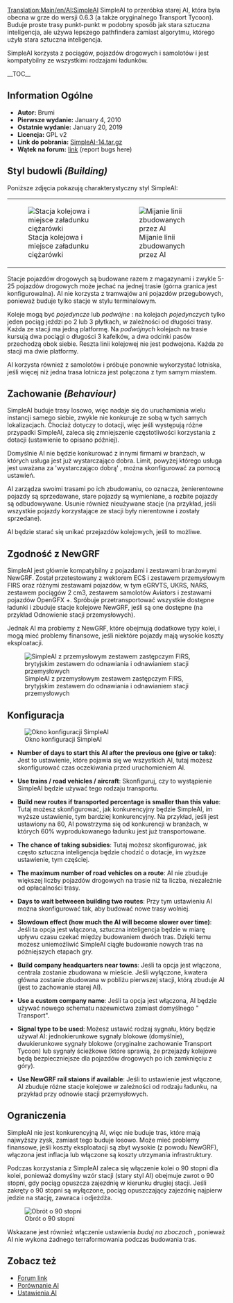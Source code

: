 [[Translation:Main/en/AI:SimpleAI]] {{en/-}}
<!--{{en/NoAI}}-->{{pl/NoAI}}
SimpleAI to przeróbka starej AI, która była obecna w grze do wersji 0.6.3 (a także oryginalnego Transport Tycoon). Buduje proste trasy punkt-punkt w podobny sposób jak stara sztuczna inteligencja, ale używa lepszego pathfindera zamiast algorytmu, którego użyła stara sztuczna inteligencja.

SimpleAI korzysta z pociągów, pojazdów drogowych i samolotów i jest kompatybilny ze wszystkimi rodzajami ładunków.

__TOC__

==Information Ogólne==

* '''Autor:''' Brumi
* '''Pierwsze wydanie:''' January 4, 2010
* '''Ostatnie wydanie:''' January 20, 2019
* '''Licencja:''' GPL v2
* '''Link do pobrania:''' [http://binaries.openttd.org/bananas/ai/SimpleAI-14.tar.gz SimpleAI-14.tar.gz]
* '''Wątek na forum:''' [http://www.tt-forums.net/viewtopic.php?f=65&t=44809 link] (report bugs here)

==Styl budowli ''(Building)''==

Poniższe zdjęcia pokazują charakterystyczny styl SimpleAI:
{|
|[[File:en/Simpleai.png|frame|none|Stacja kolejowa i miejsce załadunku ciężarówki]]
|[[File:en/Simpleai passinglane.png|frame|none|Mijanie linii zbudowanych przez AI]]
|}
Stacje pojazdów drogowych są budowane razem z magazynami i zwykle 5-25 pojazdów drogowych może jechać na jednej trasie (górna granica jest konfigurowalna). AI nie korzysta z tramwajów ani pojazdów przegubowych, ponieważ buduje tylko stacje w stylu terminalowym.

Koleje mogą być ''pojedyncze'' lub ''podwójne'' : na kolejach ''pojedynczych'' tylko jeden pociąg jeździ po 2 lub 3 płytkach, w zależności od długości trasy. Każda ze stacji ma jedną platformę. Na ''podwójnych'' kolejach na trasie kursują dwa pociągi o długości 3 kafelków, a dwa odcinki pasów przechodzą obok siebie. Reszta linii kolejowej nie jest podwojona. Każda ze stacji ma dwie platformy.

AI korzysta również z samolotów i próbuje ponownie wykorzystać lotniska, jeśli więcej niż jedna trasa lotnicza jest połączona z tym samym miastem.

==Zachowanie ''(Behaviour)''==

SimpleAI buduje trasy losowo, więc nadaje się do uruchamiania wielu instancji samego siebie, zwykle nie konkuruje ze sobą w tych samych lokalizacjach. Chociaż dotyczy to dotacji, więc jeśli występują różne przypadki SimpleAI, zaleca się zmniejszenie częstotliwości korzystania z dotacji (ustawienie to opisano później).

Domyślnie AI nie będzie konkurować z innymi firmami w branżach, w których usługa jest już wystarczająco dobra. Limit, powyżej którego usługa jest uważana za  'wystarczająco dobrą' , można skonfigurować za pomocą ustawień.

AI zarządza swoimi trasami po ich zbudowaniu, co oznacza, że ​​nierentowne pojazdy są sprzedawane, stare pojazdy są wymieniane, a rozbite pojazdy są odbudowywane. Usunie również nieużywane stacje (na przykład, jeśli wszystkie pojazdy korzystające ze stacji były nierentowne i zostały sprzedane).

AI będzie starać się unikać przejazdów kolejowych, jeśli to możliwe.

==Zgodność z NewGRF==

SimpleAI jest głównie kompatybilny z pojazdami i zestawami branżowymi NewGRF. Został przetestowany z wektorem ECS i zestawem przemysłowym FIRS oraz różnymi zestawami pojazdów, w tym eGRVTS, UKRS, NARS, zestawem pociągów 2 cm3, zestawem samolotów Aviators i zestawami pojazdów OpenGFX +. Spróbuje przetransportować wszystkie dostępne ładunki i zbuduje stacje kolejowe NewGRF, jeśli są one dostępne (na przykład Odnowienie stacji przemysłowych).

Jednak AI ma problemy z NewGRF, które obejmują dodatkowe typy kolei, i mogą mieć problemy finansowe, jeśli niektóre pojazdy mają wysokie koszty eksploatacji.

[[File:en/Simpleai firs.png|frame|none|SimpleAI z przemysłowym zestawem zastępczym FIRS, brytyjskim zestawem do odnawiania i odnawianiem stacji przemysłowych]]

==Konfiguracja==

[[File:en/simpleai configuration.png|frame|none|Okno konfiguracji SimpleAI]]

* '''Number of days to start this AI after the previous one (give or take)''': Jest to ustawienie, które pojawia się we wszystkich AI, tutaj możesz skonfigurować czas oczekiwania przed uruchomieniem AI.

* '''Use trains / road vehicles / aircraft''': Skonfiguruj, czy to wystąpienie SimpleAI będzie używać tego rodzaju transportu.

* '''Build new routes if transported percentage is smaller than this value''': Tutaj możesz skonfigurować, jak konkurencyjny będzie SimpleAI, im wyższe ustawienie, tym bardziej konkurencyjny. Na przykład, jeśli jest ustawiony na 60, AI powstrzyma się od konkurencji w branżach, w których 60% wyprodukowanego ładunku jest już transportowane.

* '''The chance of taking subsidies''': Tutaj możesz skonfigurować, jak często sztuczna inteligencja będzie chodzić o dotacje, im wyższe ustawienie, tym częściej.

* '''The maximum number of road vehicles on a route''': AI nie zbuduje większej liczby pojazdów drogowych na trasie niż ta liczba, niezależnie od opłacalności trasy.

* '''Days to wait betweeen building two routes''': Przy tym ustawieniu AI można skonfigurować tak, aby budować nowe trasy wolniej.

* '''Slowdown effect (how much the AI will become slower over time)''': Jeśli ta opcja jest włączona, sztuczna inteligencja będzie w miarę upływu czasu czekać między budowaniem dwóch tras. Dzięki temu możesz uniemożliwić SimpleAI ciągłe budowanie nowych tras na późniejszych etapach gry.

* '''Build company headquarters near towns''': Jeśli ta opcja jest włączona, centrala zostanie zbudowana w mieście. Jeśli wyłączone, kwatera główna zostanie zbudowana w pobliżu pierwszej stacji, którą zbuduje AI (jest to zachowanie starej AI).

* '''Use a custom company name''': Jeśli ta opcja jest włączona, AI będzie używać nowego schematu nazewnictwa zamiast domyślnego "<town name> Transport".

* '''Signal type to be used''': Możesz ustawić rodzaj sygnału, który będzie używał AI: jednokierunkowe sygnały blokowe (domyślnie), dwukierunkowe sygnały blokowe (oryginalne zachowanie Transport Tycoon) lub sygnały ścieżkowe (które sprawią, że przejazdy kolejowe będą bezpieczniejsze dla pojazdów drogowych po ich zamknięciu z góry).

* '''Use NewGRF rail staions if available''': Jeśli to ustawienie jest włączone, AI zbuduje różne stacje kolejowe w zależności od rodzaju ładunku, na przykład przy odnowie stacji przemysłowych.

==Ograniczenia==

SimpleAI nie jest konkurencyjną AI, więc nie buduje tras, które mają najwyższy zysk, zamiast tego buduje losowo. Może mieć problemy finansowe, jeśli koszty eksploatacji są zbyt wysokie (z powodu NewGRF), włączona jest inflacja lub włączone są koszty utrzymania infrastruktury.

Podczas korzystania z SimpleAI zaleca się włączenie kolei o 90 stopni dla kolei, ponieważ domyślny wzór stacji (stary styl AI) obejmuje zwrot o 90 stopni, gdy pociąg opuszcza zajezdnię w kierunku drugiej stacji. Jeśli zakręty o 90 stopni są wyłączone, pociąg opuszczający zajezdnię najpierw jedzie na stację, zawraca i odjeżdża.

[[File:en/Simpleai 90degturn.png|frame|none|Obrót o 90 stopni]]

Wskazane jest również włączenie ustawienia  ''buduj na zboczach'' , ponieważ AI nie wykona żadnego terraformowania podczas budowania tras.

==Zobacz też==

* [http://www.tt-forums.net/viewtopic.php?t=44809 Forum link]
* [[Main/pl/Porównanie AI|Porównanie AI]]
* [[Main/pl/Ustawienia SI|Ustawienia AI]]